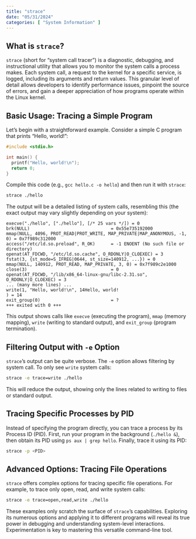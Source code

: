 ```yaml
---
title: "strace"
date: "05/31/2024"
categories: [ "System Information" ]
---
```

## What is `strace`?

`strace` (short for "system call tracer") is a diagnostic, debugging, and instructional utility that allows you to monitor the system calls a process makes.  Each system call, a request to the kernel for a specific service, is logged, including its arguments and return values. This granular level of detail allows developers to identify performance issues, pinpoint the source of errors, and gain a deeper appreciation of how programs operate within the Linux kernel.

## Basic Usage: Tracing a Simple Program

Let's begin with a straightforward example.  Consider a simple C program that prints "Hello, world!":

```c
#include <stdio.h>

int main() {
  printf("Hello, world!\n");
  return 0;
}
```

Compile this code (e.g., `gcc hello.c -o hello`) and then run it with `strace`:

```bash
strace ./hello
```

The output will be a detailed listing of system calls, resembling this (the exact output may vary slightly depending on your system):

```
execve("./hello", ["./hello"], [/* 25 vars */]) = 0
brk(NULL)                               = 0x55e735192000
mmap(NULL, 4096, PROT_READ|PROT_WRITE, MAP_PRIVATE|MAP_ANONYMOUS, -1, 0) = 0x7f989c312000
access("/etc/ld.so.preload", R_OK)      = -1 ENOENT (No such file or directory)
openat(AT_FDCWD, "/etc/ld.so.cache", O_RDONLY|O_CLOEXEC) = 3
fstat(3, {st_mode=S_IFREG|0644, st_size=140912, ...}) = 0
mmap(NULL, 140912, PROT_READ, MAP_PRIVATE, 3, 0) = 0x7f989c2e1000
close(3)                                = 0
openat(AT_FDCWD, "/lib/x86_64-linux-gnu/libc-2.31.so", O_RDONLY|O_CLOEXEC) = 3
... (many more lines) ...
write(1, "Hello, world!\n", 14Hello, world!
) = 14
exit_group(0)                           = ?
+++ exited with 0 +++
```

This output shows calls like `execve` (executing the program), `mmap` (memory mapping), `write` (writing to standard output), and `exit_group` (program termination).


##  Filtering Output with `-e` Option

`strace`'s output can be quite verbose. The `-e` option allows filtering by system call.  To only see `write` system calls:

```bash
strace -e trace=write ./hello
```

This will reduce the output, showing only the lines related to writing to files or standard output.


## Tracing Specific Processes by PID

Instead of specifying the program directly, you can trace a process by its Process ID (PID). First, run your program in the background (`./hello &`), then obtain its PID using `ps aux | grep hello`.  Finally, trace it using its PID:

```bash
strace -p <PID>
```


## Advanced Options: Tracing File Operations

`strace` offers complex options for tracing specific file operations.  For example, to trace only open, read, and write system calls:


```bash
strace -e trace=open,read,write ./hello
```


These examples only scratch the surface of `strace`'s capabilities.  Exploring its numerous options and applying it to different programs will reveal its true power in debugging and understanding system-level interactions.  Experimentation is key to mastering this versatile command-line tool.


